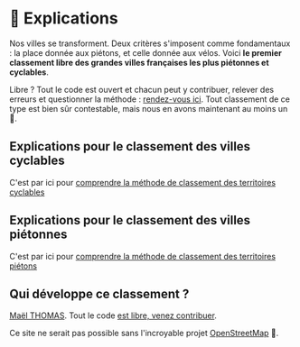 
# 📖 Explications

Nos villes se transforment. Deux critères s'imposent comme fondamentaux
: la place donnée aux piétons, et celle donnée aux vélos. Voici **le premier classement libre des grandes villes françaises les plus piétonnes et cyclables**.

Libre ? Tout le code est ouvert et chacun peut y contribuer, relever des
erreurs et questionner la méthode : [rendez-vous ici](https://github.com/laem/villes.plus/blob/master/CONTRIBUTING.md).
Tout classement de ce type est bien sûr contestable, mais nous en avons
maintenant au moins un 🙂.

## Explications pour le classement des villes cyclables
C'est par ici pour [comprendre la méthode de classement des territoires cyclables](/explications/cyclables)
## Explications pour le classement des villes piétonnes
C'est par ici pour [comprendre la méthode de classement des territoires piétons](/explications/pietonnes)

## Qui développe ce classement ? 

[Maël THOMAS](https://boitam.eu/@maeool). Tout le code [est libre, venez contribuer](https://github.com/laem/villes.plus).

Ce site ne serait pas possible sans l'incroyable projet [OpenStreetMap](https://openstreetmap.org/) 🤩. 

